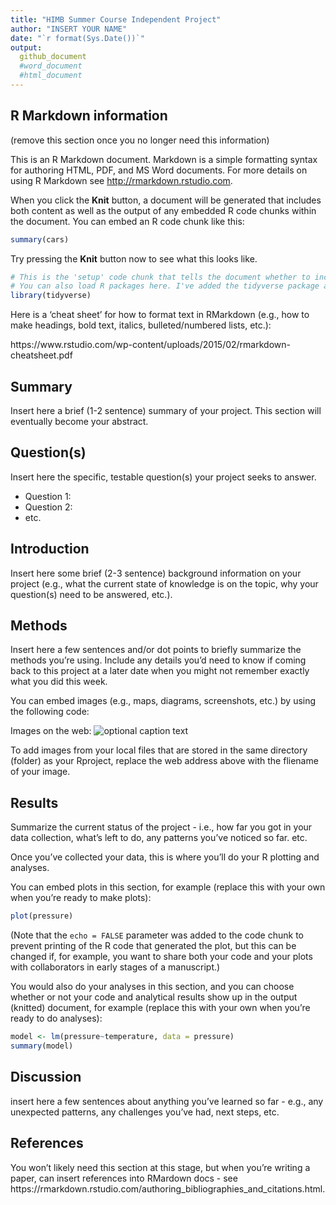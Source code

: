 ```yaml
---
title: "HIMB Summer Course Independent Project"
author: "INSERT YOUR NAME"
date: "`r format(Sys.Date())`"
output: 
  github_document
  #word_document
  #html_document
---
```


## R Markdown information 
(remove this section once you no longer need this information)

This is an R Markdown document. Markdown is a simple formatting syntax for authoring HTML, PDF, and MS Word documents. For more details on using R Markdown see <http://rmarkdown.rstudio.com>.

When you click the **Knit** button, a document will be generated that includes both content as well as the output of any embedded R code chunks within the document. You can embed an R code chunk like this:

```r
summary(cars)
```

Try pressing the **Knit** button now to see what this looks like.

```r
# This is the 'setup' code chunk that tells the document whether to include anything from your code chunks in the output (knitted) document. "include=FALSE"" says "don't include code in my output".
# You can also load R packages here. I've added the tidyverse package already since it's very useful, and you can insert here any other packages you eventually need for your analyses.
library(tidyverse)
```

Here is a 'cheat sheet' for how to format text in RMarkdown (e.g., how to make headings, bold text, italics, bulleted/numbered lists, etc.): 

https://www.rstudio.com/wp-content/uploads/2015/02/rmarkdown-cheatsheet.pdf


## Summary

Insert here a brief (1-2 sentence) summary of your project. This section will eventually become your abstract.

## Question(s)

Insert here the specific, testable question(s) your project seeks to answer.

* Question 1:
* Question 2: 
* etc.

## Introduction

Insert here some brief (2-3 sentence) background information on your project (e.g., what the current state of knowledge is on the topic, why your question(s) need to be answered, etc.).

## Methods

Insert here a few sentences and/or dot points to briefly summarize the methods you're using. Include any details you'd need to know if coming back to this project at a later date when you might not remember exactly what you did this week. 

You can embed images (e.g., maps, diagrams, screenshots, etc.) by using the following code:

Images on the web: 
![optional caption text](https://www.bestfunnies.com/wp-content/uploads/2012/08/Funny-Fish-11.jpg)

To add images from your local files that are stored in the same directory (folder) as your Rproject, replace the web address above with the fliename of your image.

## Results

Summarize the current status of the project - i.e., how far you got in your data collection, what's left to do, any patterns you've noticed so far. etc. 

Once you've collected your data, this is where you'll do your R plotting and analyses. 

You can embed plots in this section, for example (replace this with your own when you're ready to make plots):

```r
plot(pressure)
```

(Note that the `echo = FALSE` parameter was added to the code chunk to prevent printing of the R code that generated the plot, but this can be changed if, for example, you want to share both your code and your plots with collaborators in early stages of a manuscript.)

You would also do your analyses in this section, and you can choose whether or not your code and analytical results show up in the output (knitted) document, for example (replace this with your own when you're ready to do analyses):

```r
model <- lm(pressure~temperature, data = pressure)
summary(model)
```

## Discussion

insert here a few sentences about anything you've learned so far - e.g., any unexpected patterns, any challenges you've had, next steps, etc.

## References

You won't likely need this section at this stage, but when you're writing a paper, can insert references into RMardown docs - see https://rmarkdown.rstudio.com/authoring_bibliographies_and_citations.html. 